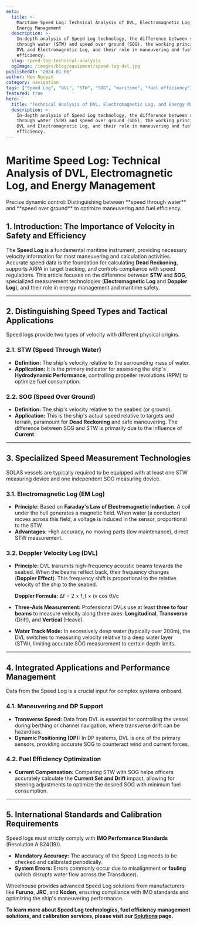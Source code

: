 ```yaml
---
meta:
  title: >-
    Maritime Speed Log: Technical Analysis of DVL, Electromagnetic Log, and
    Energy Management
  description: >-
    In-depth analysis of Speed Log technology, the difference between speed
    through water (STW) and speed over ground (SOG), the working principles of
    DVL and Electromagnetic Log, and their role in maneuvering and fuel
    efficiency.
  slug: speed-log-technical-analysis
  ogImage: /images/blog/equipment/speed-log-dvl.jpg
publishedAt: "2024-01-06"
author: Neo Nguyen
category: navigation
tags: ["Speed Log", "DVL", "STW", "SOG", "maritime", "fuel efficiency"]
featured: true
hero:
  title: "Technical Analysis of DVL, Electromagnetic Log, and Energy Management"
  description: >-
    In-depth analysis of Speed Log technology, the difference between speed
    through water (STW) and speed over ground (SOG), the working principles of
    DVL and Electromagnetic Log, and their role in maneuvering and fuel
    efficiency.
---
```


# Maritime Speed Log: Technical Analysis of DVL, Electromagnetic Log, and Energy Management

<p className="text-xl text-gray-500 italic mb-8">
  Precise dynamic control: Distinguishing between **speed through water** and
  **speed over ground** to optimize maneuvering and fuel efficiency.
</p>

## 1. Introduction: The Importance of Velocity in Safety and Efficiency

The **Speed Log** is a fundamental maritime instrument, providing necessary velocity information for most maneuvering and calculation activities. Accurate speed data is the foundation for calculating **Dead Reckoning**, supports ARPA in target tracking, and controls compliance with speed regulations. This article focuses on the difference between **STW** and **SOG**, specialized measurement technologies (**Electromagnetic Log** and **Doppler Log**), and their role in energy management and maritime safety.

---

## 2. Distinguishing Speed Types and Tactical Applications

Speed logs provide two types of velocity with different physical origins.

### 2.1. STW (Speed Through Water)

- **Definition:** The ship's velocity relative to the surrounding mass of water.
- **Application:** It is the primary indicator for assessing the ship's **Hydrodynamic Performance**, controlling propeller revolutions (RPM) to optimize fuel consumption.

### 2.2. SOG (Speed Over Ground)

- **Definition:** The ship's velocity relative to the seabed (or ground).
- **Application:** This is the ship's actual speed relative to targets and terrain, paramount for **Dead Reckoning** and safe maneuvering. The difference between SOG and STW is primarily due to the influence of **Current**.

---

## 3. Specialized Speed Measurement Technologies

SOLAS vessels are typically required to be equipped with at least one STW measuring device and one independent SOG measuring device.

### 3.1. Electromagnetic Log (EM Log)

- **Principle:** Based on **Faraday's Law of Electromagnetic Induction**. A coil under the hull generates a magnetic field. When water (a conductor) moves across this field, a voltage is induced in the sensor, proportional to the STW.
- **Advantages:** High accuracy, no moving parts (low maintenance), direct STW measurement.

### 3.2. Doppler Velocity Log (DVL)

- **Principle:** DVL transmits high-frequency acoustic beams towards the seabed. When the beams reflect back, their frequency changes (**Doppler Effect**). This frequency shift is proportional to the relative velocity of the ship to the seabed.

  **Doppler Formula:** Δf = 2 × f_t × (v cos θ)/c

- **Three-Axis Measurement:** Professional DVLs use at least **three to four beams** to measure velocity along three axes: **Longitudinal**, **Transverse** (Drift), and **Vertical** (Heave).
- **Water Track Mode:** In excessively deep water (typically over 200m), the DVL switches to measuring velocity relative to a deep water layer (STW), limiting accurate SOG measurement to certain depth limits.

---

## 4. Integrated Applications and Performance Management

Data from the Speed Log is a crucial input for complex systems onboard.

### 4.1. Maneuvering and DP Support

- **Transverse Speed:** Data from DVL is essential for controlling the vessel during berthing or channel navigation, where transverse drift can be hazardous.
- **Dynamic Positioning (DP):** In DP systems, DVL is one of the primary sensors, providing accurate SOG to counteract wind and current forces.

### 4.2. Fuel Efficiency Optimization

- **Current Compensation:** Comparing STW with SOG helps officers accurately calculate the **Current Set and Drift** impact, allowing for steering adjustments to optimize the desired SOG with minimum fuel consumption.

---

## 5. International Standards and Calibration Requirements

Speed logs must strictly comply with **IMO Performance Standards** (Resolution A.824(19)).

- **Mandatory Accuracy:** The accuracy of the Speed Log needs to be checked and calibrated periodically.
- **System Errors:** Errors commonly occur due to misalignment or **fouling** (which disrupts water flow across the Transducer).

Wheelhouse provides advanced Speed Log solutions from manufacturers like **Furuno**, **JRC**, and **Koden**, ensuring compliance with IMO standards and optimizing the ship's maneuvering performance.

**To learn more about Speed Log technologies, fuel efficiency management solutions, and calibration services, please visit our [Solutions](/solutions) page.**
